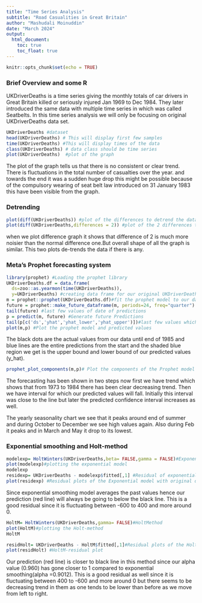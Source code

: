 ---
title: "Time Series Analysis"
subtitle: "Road Casualities in Great Britain"
author: "Mashudali Moinuddin"
date: "March 2024"
output:
  html_document:
    toc: true
    toc_float: true
---
```{r setup, include=FALSE}
knitr::opts_chunk$set(echo = TRUE)
```
### Brief Overview and some R
UKDriverDeaths is a time series giving the monthly totals of car drivers in Great Britain killed or seriously injured Jan 1969 to Dec 1984. They later introduced the same data with multiple time series in which was called Seatbelts. In this time series analysis we will only be focusing on original UKDriverDeaths data set.
```{r}
UKDriverDeaths #dataset
head(UKDriverDeaths) # This will display first few samples
time(UKDriverDeaths) #This will display times of the data
class(UKDriverDeaths) # data class should be time series
plot(UKDriverDeaths)  #plot of the graph
```

The plot of the graph tells us that there is no consistent or clear trend. There is fluctuations in the total number of casualties over the year. and towards the end it was a sudden huge drop this might be possible because of the compulsory wearing of seat belt law introduced on 31 January 1983 this have been visible from the graph.

### Detrending
```{r}
plot(diff(UKDriverDeaths)) #plot of the differences to detrend the data if there is any
plot(diff(UKDriverDeaths,differences = 2)) #plot of the 2 differences to detrend the data if there is any
```
when we plot difference graph it shows that difference of 2 is much more noisier than the normal difference one.But overall shape of all the graph is similar. This two plots de-trends the data if there is any.

### Meta's Prophet forecasting system
```{r}
library(prophet) #Loading the prophet library
UKDriverDeaths.df = data.frame(
  ds=zoo::as.yearmon(time(UKDriverDeaths)), 
  y=UKDriverDeaths) #creating data frame for our original UKDriverDeaths data set which we will use to do prediction
m = prophet::prophet(UKDriverDeaths.df)#fit the prophet model to our data 
future = prophet::make_future_dataframe(m, periods=24, freq="quarter") #creating the future data frame for time steps of 24 and frequency of quarterly
tail(future) #last few values of date of predictions
p = predict(m, future) #Generate future Predictions 
tail(p[c('ds','yhat','yhat_lower','yhat_upper')])#last few values which will include prediction with the lower and upper limit
plot(m,p) #Plot the prophet model and predicted values
```

The black dots are the actual values from our data until end of 1985 and blue lines are the entire predictions from the start and the shaded blue region we get is the upper bound and lower bound of our predicted values (y_hat).



```{r}
prophet_plot_components(m,p)# Plot the components of the Prophet model separately such as yearly seasonality and trend.
```

The forecasting has been shown in  two steps now first we have trend which shows that from 1973 to 1984 there has been clear decreasing trend. Then we have interval for which our predicted values will fall. Initially this interval was close to the line but later the predicted confidence interval increases as well.

The yearly seasonality chart we see that it peaks around end of summer and during October to December we see high values again. Also during Feb it peaks and in March and May it drop to its lowest. 

### Exponential smoothing and Holt-method
```{r}
modelexp= HoltWinters(UKDriverDeaths,beta= FALSE,gamma = FALSE)#Exponential smoothing to the model
plot(modelexp)#plotting the exponential model
modelexp
residexp= UKDriverDeaths - modelexp$fitted[,1] #Residual of exponential  
plot(residexp) #Residual plots of the Exponential model with original data
```
Since exponential smoothing model averages the past values hence our prediction (red line) will always be going to below the black line.
This is a good residual since it is fluctuating between -600 to 400 and more around 0.

```{r}
HoltM= HoltWinters(UKDriverDeaths,gamma= FALSE)#HoltMethod
plot(HoltM)#plotting the Holt-method
HoltM

residHolt= UKDriverDeaths - HoltM$fitted[,1]#Residual plots of the Holt method model with original data
plot(residHolt) #HoltM-residual plot
```

Our prediction (red line) is closer to black line in this method since our alpha value (0.960) has gone closer to 1 compared to exponential smoothing(alpha =0.9012).
This is a good residual as well since it is fluctuating between 400 to -600 and more around 0 but there seems to be decreasing trend in them as one tends to be lower than before as we move from left to right.

